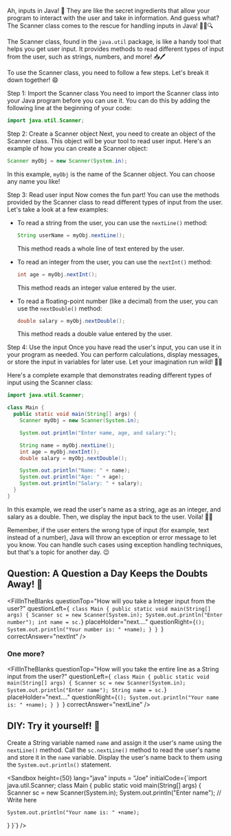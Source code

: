 
Ah, inputs in Java! 🎉 They are like the secret ingredients that allow your program to interact with the user and take in information. And guess what? The Scanner class comes to the rescue for handling inputs in Java! 🕵️‍♀️🔍

The Scanner class, found in the `java.util` package, is like a handy tool that helps you get user input. It provides methods to read different types of input from the user, such as strings, numbers, and more! 📥🖊️

To use the Scanner class, you need to follow a few steps. Let's break it down together! 😄

Step 1: Import the Scanner class
You need to import the Scanner class into your Java program before you can use it. You can do this by adding the following line at the beginning of your code:

```java
import java.util.Scanner;
```

Step 2: Create a Scanner object
Next, you need to create an object of the Scanner class. This object will be your tool to read user input. Here's an example of how you can create a Scanner object:

```java
Scanner myObj = new Scanner(System.in);
```

In this example, `myObj` is the name of the Scanner object. You can choose any name you like!

Step 3: Read user input
Now comes the fun part! You can use the methods provided by the Scanner class to read different types of input from the user. Let's take a look at a few examples:

- To read a string from the user, you can use the `nextLine()` method:

  ```java
  String userName = myObj.nextLine();
  ```

  This method reads a whole line of text entered by the user.

- To read an integer from the user, you can use the `nextInt()` method:

  ```java
  int age = myObj.nextInt();
  ```

  This method reads an integer value entered by the user.

- To read a floating-point number (like a decimal) from the user, you can use the `nextDouble()` method:

  ```java
  double salary = myObj.nextDouble();
  ```

  This method reads a double value entered by the user.

Step 4: Use the input
Once you have read the user's input, you can use it in your program as needed. You can perform calculations, display messages, or store the input in variables for later use. Let your imagination run wild! 🌈🚀

Here's a complete example that demonstrates reading different types of input using the Scanner class:

```java
import java.util.Scanner;

class Main {
  public static void main(String[] args) {
    Scanner myObj = new Scanner(System.in);

    System.out.println("Enter name, age, and salary:");

    String name = myObj.nextLine();
    int age = myObj.nextInt();
    double salary = myObj.nextDouble();

    System.out.println("Name: " + name);
    System.out.println("Age: " + age);
    System.out.println("Salary: " + salary);
  }
}
```

In this example, we read the user's name as a string, age as an integer, and salary as a double. Then, we display the input back to the user. Voila! 🎩✨

Remember, if the user enters the wrong type of input (for example, text instead of a number), Java will throw an exception or error message to let you know. You can handle such cases using exception handling techniques, but that's a topic for another day. 😉


## Question: A Question a Day Keeps the Doubts Away! 🤔

<FillInTheBlanks
  questionTop="How will you take a Integer input from the user?"
  questionLeft={`
  class Main {
    public static void main(String[] args) {
      Scanner sc = new Scanner(System.in);
      System.out.println("Enter number");
      int name = sc.`}
  placeHolder="next...."
  questionRight={`();
      System.out.println("Your number is: " +name);
    }
  }
  `}
  correctAnswer="nextInt"
  />

### One more?
<FillInTheBlanks
  questionTop="How will you take the entire line as a String input from the user?"
  questionLeft={`
  class Main {
    public static void main(String[] args) {
      Scanner sc = new Scanner(System.in);
      System.out.println("Enter name");
      String name = sc.`}
  placeHolder="next...."
  questionRight={`();
      System.out.println("Your name is: " +name);
    }
  }
  `}
  correctAnswer="nextLine"
  />

## DIY: Try it yourself! 🎉

Create a String variable named `name` and assign it the user's name using the `nextLine()` method.
Call the `sc.nextLine()` method to read the user's name and store it in the `name` variable.
Display the user's name back to them using the `System.out.println()` statement.

<Sandbox
  height={50}
  lang="java"
  inputs = "Joe"
  initialCode={`import java.util.Scanner;
class Main {
  public static void main(String[] args) {
    Scanner sc = new Scanner(System.in);
    System.out.println("Enter name");
    // Write here

    System.out.println("Your name is: " +name);

  }
}`}
/>

